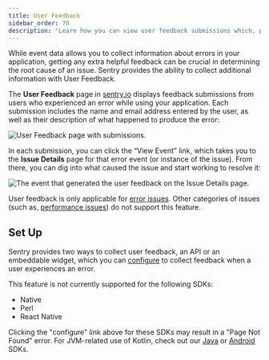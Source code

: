 ```yaml
---
title: User Feedback
sidebar_order: 70
description: "Learn how you can view user feedback submissions which, paired with the original event, give you additional insight into issues."
---
```


While event data allows you to collect information about errors in your application, getting any extra helpful feedback can be crucial in determining the root cause of an issue. Sentry provides the ability to collect additional information with User Feedback.

The **User Feedback** page in [sentry.io](https://sentry.io) displays feedback submissions from users who experienced an error while using your application. Each submission includes the name and email address entered by the user, as well as their description of what happened to produce the error:

![User Feedback page with submissions.](user-feedback.png)

In each submission, you can click the “View Event” link, which takes you to the **Issue Details** page for that error event (or instance of the issue). From there, you can dig into what caused the issue and start working to resolve it:

![The event that generated the user feedback on the Issue Details page.](user-feedback-event.png)

<Note>

User feedback is only applicable for [error issues](/product/issues/#error-issues). Other categories of issues (such as, [performance issues](/product/issues/#performance-issues)) do not support this feature.

</Note>

## Set Up

Sentry provides two ways to collect user feedback, an API or an embeddable widget, which you can [configure](/platform-redirect/?next=/enriching-events/user-feedback/) to collect feedback when a user experiences an error.

This feature is not currently supported for the following SDKs:

- Native
- Perl
- React Native

Clicking the "configure" link above for these SDKs may result in a "Page Not Found" error. For JVM-related use of Kotlin, check out our [Java](/platforms/java/enriching-events/user-feedback/) or [Android](/platforms/android/enriching-events/user-feedback/) SDKs.
